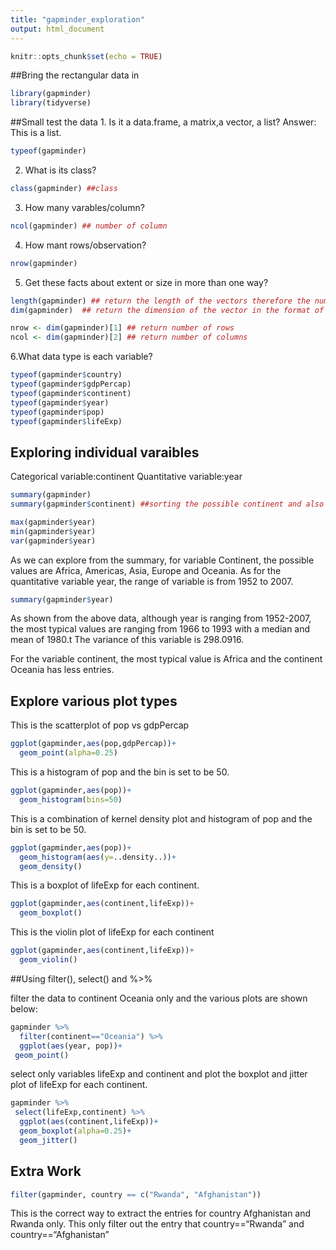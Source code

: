 ```yaml
---
title: "gapminder_exploration"
output: html_document
---
```


```r
knitr::opts_chunk$set(echo = TRUE)
```

##Bring the rectangular data in
```r
library(gapminder)
library(tidyverse)
```


##Small test the data
1. Is it a data.frame, a matrix,a vector, a list?
Answer: This is a list. 
```r
typeof(gapminder)
```

2. What is its class?

```r
class(gapminder) ##class
```

3. How many varables/column?
```r
ncol(gapminder) ## number of column
```


4. How mant rows/observation?
```r
nrow(gapminder)
```

5. Get these facts about extent or size in more than one way?
```r
length(gapminder) ## return the length of the vectors therefore the number of column
dim(gapminder)  ## return the dimension of the vector in the format of row by column, therefore, 1704 rows and 6 column for this database

nrow <- dim(gapminder)[1] ## return number of rows
ncol <- dim(gapminder)[2] ## return number of columns
```

6.What data type is each variable?
```r
typeof(gapminder$country)
typeof(gapminder$gdpPercap)
typeof(gapminder$continent)
typeof(gapminder$year)
typeof(gapminder$pop)
typeof(gapminder$lifeExp)
```


## Exploring individual varaibles
Categorical variable:continent
Quantitative variable:year
```r
summary(gapminder)
summary(gapminder$continent) ##sorting the possible continent and also the number of country each continent contains

max(gapminder$year)
min(gapminder$year)
var(gapminder$year)
```
As we can explore from the summary, for variable Continent, the possible values are Africa, Americas, Asia, Europe and Oceania. As for the quantitative variable year, the range of variable is from 1952 to 2007.

```r
summary(gapminder$year)
```
As shown from the above data, although year is ranging from 1952-2007, the most typical values are ranging from 1966 to 1993 with a median and mean of 1980.t The variance of this variable is 298.0916.

For the variable continent, the most typical value is Africa and the continent Oceania has less entries. 


## Explore various plot types
This is the scatterplot of pop vs gdpPercap 
```r
ggplot(gapminder,aes(pop,gdpPercap))+
  geom_point(alpha=0.25)
```

This is a histogram of pop and the bin is set to be 50.
```r
ggplot(gapminder,aes(pop))+
  geom_histogram(bins=50)
```
This is a combination of kernel density plot and histogram of pop and the bin is set to be 50.

```r
ggplot(gapminder,aes(pop))+
  geom_histogram(aes(y=..density..))+
  geom_density()
```
This is a boxplot of lifeExp for each continent.
```r
ggplot(gapminder,aes(continent,lifeExp))+
  geom_boxplot()
```

This is the violin plot of lifeExp for each continent
```r
ggplot(gapminder,aes(continent,lifeExp))+
  geom_violin()
```

##Using filter(), select() and %>% 

filter the data to continent Oceania only and the various plots are shown below:

```r
gapminder %>% 
  filter(continent=="Oceania") %>% 
  ggplot(aes(year, pop))+
 geom_point()
```

select only variables lifeExp and continent and plot the boxplot and jitter plot of lifeExp for each continent.
```r
gapminder %>% 
 select(lifeExp,continent) %>% 
  ggplot(aes(continent,lifeExp))+
  geom_boxplot(alpha=0.25)+
  geom_jitter()

```

## Extra Work
```r
filter(gapminder, country == c("Rwanda", "Afghanistan"))
```
This is the correct way to extract the entries for country Afghanistan and Rwanda only.
This only filter out the entry that country=="Rwanda" and country=="Afghanistan"



